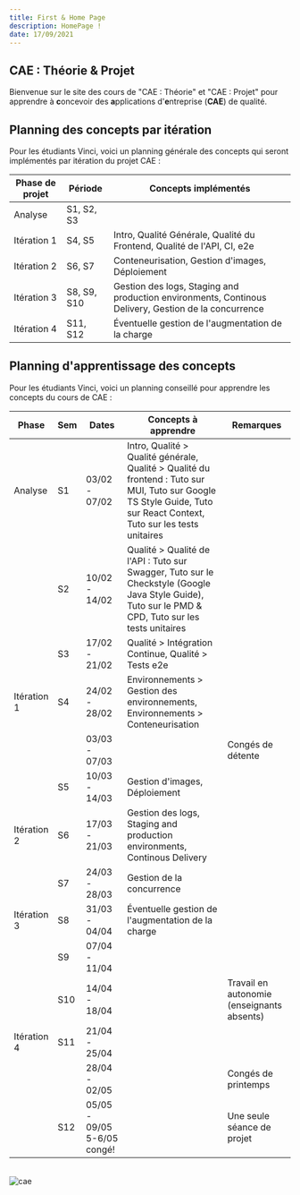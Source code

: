 ```yaml
---
title: First & Home Page
description: HomePage !
date: 17/09/2021
---
```

## CAE : Théorie & Projet

Bienvenue sur le site des cours de "CAE : Théorie" et "CAE : Projet" pour apprendre à **c**oncevoir des **a**pplications d'**e**ntreprise (**CAE**) de qualité.

## Planning des concepts par itération

Pour les étudiants Vinci, voici un planning générale des concepts qui seront implémentés par itération du projet CAE :

| Phase de projet      | Période      | Concepts implémentés                       |
|----------------------|------------|----------------------------------|
| Analyse       | S1, S2, S3 |         |
| Itération 1        | S4, S5 |  Intro, Qualité Générale, Qualité du Frontend, Qualité de l'API, CI, e2e  |
| Itération 2            | S6, S7 | Conteneurisation, Gestion d'images, Déploiement    |
| Itération 3 | S8, S9, S10 | Gestion des logs, Staging and production environments, Continous Delivery, Gestion de la concurrence    |
| Itération 4              | S11, S12 |  Éventuelle gestion de l'augmentation de la charge  |



## Planning d'apprentissage des concepts

Pour les étudiants Vinci, voici un planning conseillé pour apprendre les concepts du cours de CAE :

| Phase | Sem | Dates | Concepts à apprendre | Remarques |
|-------|-----|-------|----------------------|-----------|
| Analyse | S1 | 03/02 - 07/02 | Intro,  Qualité > Qualité générale, Qualité > Qualité du frontend : Tuto sur MUI, Tuto sur Google TS Style Guide, Tuto sur React Context, Tuto sur les tests unitaires |  |
|  | S2 | 10/02 - 14/02 | Qualité > Qualité de l'API : Tuto sur Swagger, Tuto sur le Checkstyle (Google Java Style Guide), Tuto sur le PMD & CPD, Tuto sur les tests unitaires |  |
|  | S3 | 17/02 - 21/02 | Qualité > Intégration Continue, Qualité > Tests e2e |  |
| Itération 1 | S4 | 24/02 - 28/02 | Environnements > Gestion des environnements, Environnements > Conteneurisation |  |
|  |  | 03/03 - 07/03 |  | Congés de détente |
|  | S5 | 10/03 - 14/03 | Gestion d'images, Déploiement |  |
| Itération 2 | S6 | 17/03 - 21/03 | Gestion des logs, Staging and production environments, Continous Delivery |  |
|  | S7 | 24/03 - 28/03 | Gestion de la concurrence |  |
| Itération 3 | S8 | 31/03 - 04/04 | Éventuelle  gestion de l'augmentation de la charge  |  |
|  | S9 | 07/04 - 11/04 |  |  |
|  | S10 | 14/04 - 18/04 |  | Travail en autonomie (enseignants absents)  |
| Itération 4 | S11 | 21/04 - 25/04 |  |  |
|  |  | 28/04 - 02/05 |  | Congés de printemps |
|  | S12 | 05/05 - 09/05 5-6/05 congé! |  | Une seule séance de projet |


<br/>

<Image src="/cae.png" alt="cae"  />






